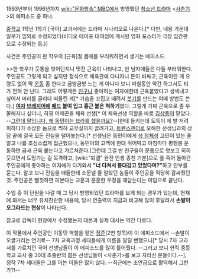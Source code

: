 1993년부터 1996년까지 [[wiki:"문화방송" MBC]]에서 방영했던 [[청소년 드라마]] <[[사춘기]]>의 에피소드 중 하나.

[[중학교]] 1학년 1학기 [국어] 교과서에는 드라마 시나리오로 나온다.[* 다만, 내용 가운데 일부가 임의로 수정되었다(비디오 테이프 대여점에 게시된 영화 포스터가 극장 입간판으로 수정되는 등.)]

사건은 주인공이 한 학우의 [근육]질 몸매를 부러워하면서 생기는 에피소드.

>>한 학우가 웃통을 벗어던지니 멋진 근육이 나타나고, 반 남자애들은 다들 부러워한다. 주인공도 그렇게 되고 싶지만 정식으로 체육관에 다니자니 돈이 비싸고, 근육이란 게 요령도 없이 막 [[운동]] 좀 한다고 금방금방 느는 게 아니다 보니 며칠동안 약간 하고서도 티가 전혀 안 난다. 그래도 어떻게든 [[친구]]나 좋아하는 여자애한테 근육붙었다고 생색내고 싶어서 머리를 굴리다 떠올린 게[* 가슴을 꼬집고 때려서 [[붓기]]를 만드는 야매 방법도 쓴다.] '''[[여자]] [[브래지어]]에 [[패드]] 붙여 입고 흉근 붙은 척하기'''였다. 그렇게 가짜 근육으로 좀 우쭐해지나 싶더니, 하필 어깨끈을 체육 선생[* 이 체육선생 역할을 바로 [[김상중]]이 맡았다. --[[그것이 알고싶다|그런데 말입니다, 왜 동민이는 브라를 했을까요?]]--]한테 들키는데 도둑이 제 발 저려 피하다가 수상한 놈으로 찍혀 교무실까지 끌려가고, [[트렌스젠더]]로 오해한 선생님과의 상담 끝에 결국 모든 진실을 털어놓는다.[* 선생님은 동민이에게 [[성 정체성]] 고민이 있는 줄 알고 나름 조심스럽게 접근했으나, 동민이의 고백에 한대 쥐어박고 아침마다 평행봉 운동하면 금새 근육 붙는다고 가르쳐준다.]그런데 그걸 반 친구들이 문틈으로 엿보고 히히 웃으면서 도망가는 걸 목격하고, [wiki:"퇴갤" 완전 인생 종친 기분]으로 풀 죽어 돌아간 주인공에게 좋아하는 여자애가 다가와서 '''"너 다쳐서 붕대감고 있었다며?"'''하고 안부를 묻는다. 알고 보니 진실을 애들한테 소문낼 줄 알았던 놈들이 주인공을 적당히 감싸줬던 것. 주인공은 뻘짓하면 피본다는 교훈과 훈훈한 우정을 깨닫는다는 미담으로 끝난다.

수업 중 이 단원을 나갈 때 그 당시 방영되었던 드라마를 보게 되는 경우가 있는데, 현재에 와서는 너무 유치찬란한 내용에, 당시 연출력이 지금과 비교해 많이 후달려서 '''손발이 오그라드는 현상'''이 나타난다.

참고로 감독이 현장에서 수정했는지 대본과 실제 대사는 약간 다르다.

이 작품에서 주인공인 이동민 역할을 맡은 [[정준]](2번 항목)이 이 에피소드에서 --손발이 오글거리는 연기로-- 7차 교육과정 세대들에게 이름을 알릴 뻔했으나[* 당시 7차 교과서를 가르치던 국어 선생님들이 이 에피소드를 많이 틀어줬다. --그러고 보니 현직 중등학교 교사 중 30대 초중반의 젊은 선생님들이 <사춘기>를 보고 자라신 분들이다.--], 정작 7차 세대들은 그를 아는 이들은 많지 않다. --최근에는 조연급으로 활약해서 그런가?!--

